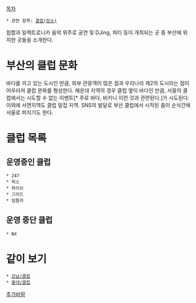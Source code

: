 [[목차]]

 * 관련 항목: [[클럽(장소)]]

힙합과 일렉트로니카 음악 위주로 공연 및 DJing, 파티 등이 개최되는 곳 중 부산에 위치한 곳들을 소개한다.

= 부산의 클럽 문화 =
바다를 끼고 있는 도시인 만큼, 외부 관광객이 많은 점과 우리나라 제2의 도시라는 점이 어우러져 클럽 문화를 형성한다. 해운대 지역의 경우 클럽 옆이 바다인 만큼, 서울의 클럽에서는 시도할 수 없는 이벤트[* 주로 바다, 비키니 이런 것과 관련된다.]가 시도된다. 이외에 서면지역도 클럽 밀집 지역. SNS의 발달로 부산 클럽에서 시작된 춤이 순식간에 서울로 퍼지기도 한다.

= 클럽 목록 = 
== 운영중인 클럽 ==
 * 247
 * 픽스
 * 하이브
 * 그리드
 * 임팔라

== 운영 중단 클럽 ==
 * NX

= 같이 보기 =
 * [[강남/클럽]]
 * [[홍대/클럽]]

[[추가바람]]
